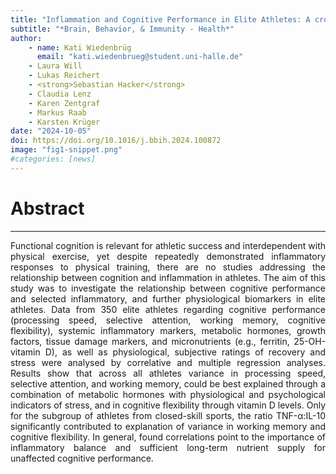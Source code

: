 ```yaml
---
title: "Inflammation and Cognitive Performance in Elite Athletes: A cross-sectional Study"
subtitle: "*Brain, Behavior, & Immunity - Health*"
author: 
    - name: Kati Wiedenbrüg
      email: "kati.wiedenbrueg@student.uni-halle.de"
    - Laura Will
    - Lukas Reichert
    - <strong>Sebastian Hacker</strong>
    - Claudia Lenz
    - Karen Zentgraf
    - Markus Raab
    - Karsten Krüger
date: "2024-10-05"
doi: https://doi.org/10.1016/j.bbih.2024.100872
image: "fig1-snippet.png"
#categories: [news]
---
```


# Abstract
<hr>
<p style="text-align: justify">
Functional cognition is relevant for athletic success and interdependent with physical exercise, yet despite repeatedly demonstrated inflammatory responses to physical training, there are no studies addressing the relationship between cognition and inflammation in athletes. The aim of this study was to investigate the relationship between cognitive performance and selected inflammatory, and further physiological biomarkers in elite athletes. Data from 350 elite athletes regarding cognitive performance (processing speed, selective attention, working memory, cognitive flexibility), systemic inflammatory markers, metabolic hormones, growth factors, tissue damage markers, and micronutrients (e.g., ferritin, 25-OH-vitamin D), as well as physiological, subjective ratings of recovery and stress were analysed by correlative and multiple regression analyses. Results show that across all athletes variance in processing speed, selective attention, and working memory, could be best explained through a combination of metabolic hormones with physiological and psychological indicators of stress, and in cognitive flexibility through vitamin D levels. Only for the subgroup of athletes from closed-skill sports, the ratio TNF-α:IL-10 significantly contributed to explanation of variance in working memory and cognitive flexibility. In general, found correlations point to the importance of inflammatory balance and sufficient long-term nutrient supply for unaffected cognitive performance.
</p>